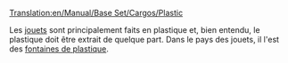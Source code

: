 [[Translation:en/Manual/Base Set/Cargos/Plastic]]

{{fr/Cargaison|nom=Plastique
|image=en/PlasticFountains.png|produit=[[fr/Manual/Base Set/Industries/Fontaine de plastique|Fontaine de plastique]]
|accepté=[[fr/Manual/Base Set/Industries/Usine de jouet|Usine de jouet]]
}}

Les [[fr/Manual/Base Set/Cargos/Jouet|jouets]] sont principalement faits en plastique et, bien entendu, le plastique doit être extrait de quelque part. Dans le pays des jouets, il l'est des [[fr/Manual/Base Set/Industries/Fontaine de plastique|fontaines de plastique]].